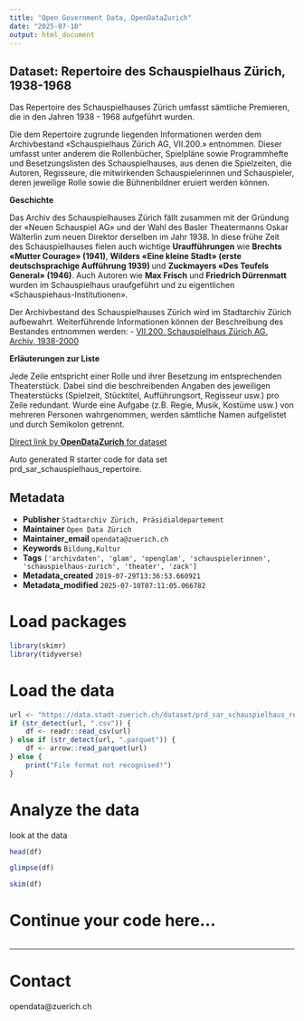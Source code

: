 ```yaml
---
title: "Open Government Data, OpenDataZurich"
date: "2025-07-10"
output: html_document
---
```


## Dataset: Repertoire des Schauspielhaus Zürich, 1938-1968


 Das Repertoire des Schauspielhauses Zürich umfasst sämtliche Premieren, die in den Jahren 1938 - 1968 aufgeführt wurden. 

Die dem Repertoire zugrunde liegenden Informationen werden dem Archivbestand «Schauspielhaus Zürich AG, VII.200.» entnommen. Dieser umfasst unter anderem die Rollenbücher, Spielpläne sowie Programmhefte und Besetzungslisten des Schauspielhauses, aus denen die Spielzeiten, die Autoren, Regisseure, die mitwirkenden Schauspielerinnen und Schauspieler, deren jeweilige Rolle sowie die Bühnenbildner eruiert werden können.



**Geschichte**

 
Das Archiv des Schauspielhauses Zürich fällt zusammen mit der Gründung der «Neuen Schauspiel AG» und der Wahl des Basler Theatermanns Oskar Wälterlin zum neuen Direktor derselben im Jahr 1938. In diese frühe Zeit des Schauspielhauses fielen auch wichtige **Uraufführungen** wie **Brechts «Mutter Courage» (1941)**, **Wilders «Eine kleine Stadt» (erste deutschsprachige Aufführung 1939) ** und **Zuckmayers «Des Teufels General» (1946)**. Auch Autoren wie **Max Frisch** und **Friedrich Dürrenmatt** wurden im Schauspielhaus uraufgeführt und zu eigentlichen «Schauspiehaus-Institutionen».

Der Archivbestand des Schauspielhauses Zürich wird im Stadtarchiv Zürich aufbewahrt. Weiterführende Informationen können der Beschreibung des Bestandes entnommen werden: 
- [VII.200. Schauspielhaus Zürich AG. Archiv, 1938-2000](https://amsquery.stadt-zuerich.ch/query/detail.aspx?id=11586)


[]()

**Erläuterungen zur Liste**

Jede Zeile entspricht einer Rolle und ihrer Besetzung im entsprechenden Theaterstück. Dabei sind die beschreibenden Angaben des jeweiligen Theaterstücks (Spielzeit, Stücktitel, Aufführungsort, Regisseur usw.) pro Zeile redundant. 
Wurde eine Aufgabe (z.B. Regie, Musik, Kostüme usw.)  von mehreren Personen wahrgenommen, werden sämtliche Namen aufgelistet und durch Semikolon getrennt.

[]()



[Direct link by **OpenDataZurich** for dataset](https://data.stadt-zuerich.ch/dataset/prd_sar_schauspielhaus_repertoire)

Auto generated R starter code for data set prd_sar_schauspielhaus_repertoire.

## Metadata

- **Publisher** `Stadtarchiv Zürich, Präsidialdepartement`
- **Maintainer** `Open Data Zürich`
- **Maintainer_email** `opendata@zuerich.ch`
- **Keywords** `Bildung,Kultur`
- **Tags** `['archivdaten', 'glam', 'openglam', 'schauspielerinnen', 'schauspielhaus-zurich', 'theater', 'zack']`
- **Metadata_created** `2019-07-29T13:36:53.660921`
- **Metadata_modified** `2025-07-10T07:11:05.066782`


# Load packages

```r
library(skimr)
library(tidyverse)
```

# Load the data

```r
url <- "https://data.stadt-zuerich.ch/dataset/prd_sar_schauspielhaus_repertoire/download/schauspielhaus_repertoire_1938-1968.csv"
if (str_detect(url, ".csv")) {
    df <- readr::read_csv(url)
} else if (str_detect(url, ".parquet")) {
    df <- arrow::read_parquet(url)
} else {
    print("File format not recognised!")
}
```

# Analyze the data

look at the data
```r
head(df)
```

```r
glimpse(df)
```

```r
skim(df)
```

# Continue your code here...

```r

```

------------------------------------------------------------------------

# Contact

opendata@zuerich.ch
